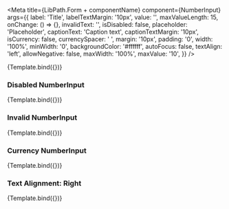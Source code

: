 


<Meta
    title={LibPath.Form + componentName}
    component={NumberInput}
    args={{
        label: 'Title',
        labelTextMargin: '10px',
        value: '',
        maxValueLength: 15,
        onChange: () => {},
        invalidText: '',
        isDisabled: false,
        placeholder: 'Placeholder',
        captionText: 'Caption text',
        captionTextMargin: '10px',
        isCurrency: false,
        currencySpacer: ' ',
        margin: '10px',
        padding: '0',
        width: '100%',
        minWidth: '0',
        backgroundColor: '#ffffff',
        autoFocus: false,
        textAlign: 'left',
        allowNegative: false,
        maxWidth: '100%',
        maxValue: '10',
    }}
/>

<DocsPageHeader
    componentName={componentName}
    componentDescription="This component is used to create an input which accepts numbers only."
    addImportantNote={false}
    variant="stable"
/>

<Canvas withToolbar>
    <Story name="Base">{Template.bind({})}</Story>
</Canvas>

<DocsPageBody addStories={true} />

### Disabled NumberInput

<Canvas withToolbar>
    <Story
        name="Disabled NumberInput"
        args={{
            isDisabled: true,
            label: 'Enter your age:',
            placeholder: 'This input is not available yet!',
            backgroundColor: '#F9E5E5',
            captionText: '',
        }}
    >
        {Template.bind({})}
    </Story>
</Canvas>

### Invalid NumberInput

<Canvas withToolbar>
    <Story
        name="Invalid NumberInput"
        args={{
            label: 'Enter your phone number:',
            invalidText: 'This phone number is aleady in use!',
            value: '36042069',
            captionText: '',
        }}
    >
        {Template.bind({})}
    </Story>
</Canvas>

### Currency NumberInput

<Canvas withToolbar>
    <Story
        name="Currency NumberInput"
        args={{
            label: 'Enter the amount to transfer:',
            isCurrency: true,
            value: '999999999999',
            captionText: "Woah! That's a lot of money, are you sure?",
        }}
    >
        {Template.bind({})}
    </Story>
</Canvas>

### Text Alignment: Right

<Canvas withToolbar>
    <Story
        name="Text Alignment: Right"
        args={{
            label: 'Enter your age:',
            textAlign: 'right',
            value: '123456789',
            captionText: '',
        }}
    >
        {Template.bind({})}
    </Story>
</Canvas>
